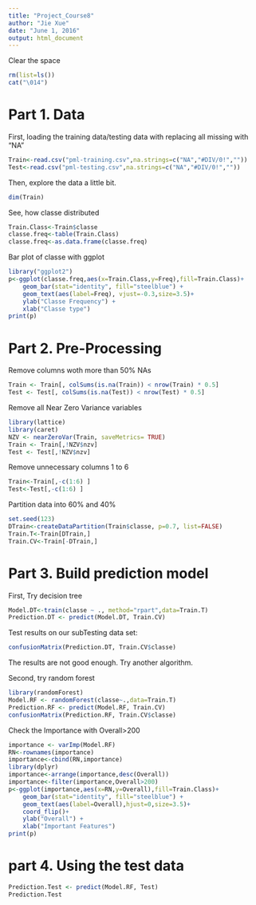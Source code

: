 ---
title: "Project_Course8"
author: "Jie Xue"
date: "June 1, 2016"
output: html_document
---
Clear the space
```{r 0}
rm(list=ls())
cat("\014")
```

# Part 1. Data
First, loading the training data/testing data with replacing all missing with "NA"
```{r 1}
Train<-read.csv("pml-training.csv",na.strings=c("NA","#DIV/0!",""))
Test<-read.csv("pml-testing.csv",na.strings=c("NA","#DIV/0!",""))     
```

Then, explore the data a little bit.
```{r 2}
dim(Train)
```

See, how classe distributed
```{r 3}
Train.Class<-Train$classe
classe.freq<-table(Train.Class)
classe.freq<-as.data.frame(classe.freq)
```

Bar plot of classe with ggplot
```{r 4}
library("ggplot2")
p<-ggplot(classe.freq,aes(x=Train.Class,y=Freq),fill=Train.Class)+
    geom_bar(stat="identity", fill="steelblue") +
    geom_text(aes(label=Freq), vjust=-0.3,size=3.5)+
    ylab("Classe Frequency") +
    xlab("Classe type") 
print(p)
```


# Part 2. Pre-Processing
Remove columns woth more than 50% NAs
```{r 21}
Train <- Train[, colSums(is.na(Train)) < nrow(Train) * 0.5]
Test <- Test[, colSums(is.na(Test)) < nrow(Test) * 0.5]

```


Remove all Near Zero Variance variables
```{r 22}
library(lattice)
library(caret)
NZV <- nearZeroVar(Train, saveMetrics= TRUE)
Train <- Train[,!NZV$nzv]
Test <- Test[,!NZV$nzv]
```


Remove unnecessary columns 1 to 6
```{r 23}
Train<-Train[,-c(1:6) ]
Test<-Test[,-c(1:6) ]
```


Partition data into 60% and 40%
```{r 24}
set.seed(123)
DTrain<-createDataPartition(Train$classe, p=0.7, list=FALSE)
Train.T<-Train[DTrain,]
Train.CV<-Train[-DTrain,]
```


# Part 3. Build prediction model
First, Try decision tree
```{r 31}
Model.DT<-train(classe ~ ., method="rpart",data=Train.T) 
Prediction.DT <- predict(Model.DT, Train.CV)
```
Test results on our subTesting data set:
```{r 32}
confusionMatrix(Prediction.DT, Train.CV$classe)
```
The results are not good enough. Try another algorithm.      


Second, try random forest
```{r 33}
library(randomForest)
Model.RF <- randomForest(classe~.,data=Train.T)
Prediction.RF <- predict(Model.RF, Train.CV)
confusionMatrix(Prediction.RF, Train.CV$classe)
```



Check the Importance with Overall>200
```{r 34}
importance <- varImp(Model.RF)
RN<-rownames(importance)
importance<-cbind(RN,importance)
library(dplyr)
importance<-arrange(importance,desc(Overall))
importance<-filter(importance,Overall>200)
p<-ggplot(importance,aes(x=RN,y=Overall),fill=Train.Class)+
    geom_bar(stat="identity", fill="steelblue") +
    geom_text(aes(label=Overall),hjust=0,size=3.5)+
    coord_flip()+
    ylab("Overall") +
    xlab("Important Features") 
print(p)

```







# part 4. Using the test data
```{r 41}
Prediction.Test <- predict(Model.RF, Test)
Prediction.Test
```








